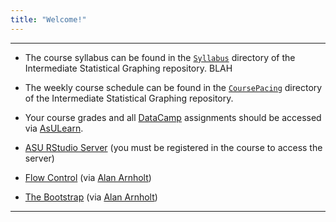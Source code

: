 ```yaml
---
title: "Welcome!"
---
```


* * *

* The course syllabus can be found in the [`Syllabus`](./Syllabus/SyllabusS2018.html) directory of the Intermediate Statistical Graphing repository. BLAH

* The weekly course schedule can be found in the [`CoursePacing`](./CoursePacing/CoursePacingS2018.html) directory of the Intermediate Statistical Graphing repository.

* Your course grades and all [DataCamp](https://www.datacamp.com/home) assignments should be accessed via [AsULearn](https://asulearn.appstate.edu/).

* [ASU RStudio Server](https://mathr.math.appstate.edu) (you must be registered in the course to access the server)

* [Flow Control](../STT3851ClassRepo/Rmarkdown/FlowControl.html) (via [Alan Arnholt](https://alanarnholt.github.io/))

* [The Bootstrap](../STT3851ClassRepo/Rmarkdown/TheBootstrap.html) (via [Alan Arnholt](https://alanarnholt.github.io/))


* * *
